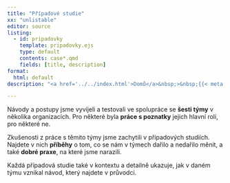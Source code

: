 ```yaml
---
title: "Případové studie"
xx: "unlistable"
editor: source
listing:
  - id: pripadovky
    template: pripadovky.ejs
    type: default
    contents: case*.qmd
    fields: [title, description]
format: 
  html: default
description: "<a href='../../index.html'>Domů</a>&nbsp;>&nbsp;{{< meta title >}}"

---
```




Návody a postupy jsme vyvíjeli a testovali ve spolupráce se **šesti týmy** v několika organizacích. Pro některé byla **práce s poznatky** jejich hlavní rolí, pro některé ne.

Zkušenosti z práce s těmito týmy jsme zachytili v případových studiích. Najdete v nich **příběhy** o tom, co se nám v týmech dařilo a nedařilo měnit, a také **dobré praxe**, na které jsme narazili.

Každá případová studie také v kontextu a detailně ukazuje, jak v daném týmu vznikal návod, který najdete v průvodci.

<br />
